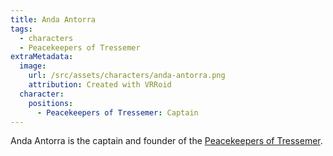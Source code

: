 ```yaml
---
title: Anda Antorra
tags:
  - characters
  - Peacekeepers of Tressemer
extraMetadata:
  image:
    url: /src/assets/characters/anda-antorra.png
    attribution: Created with VRRoid
  character:
    positions:
      - Peacekeepers of Tressemer: Captain
---
```


<Stub />

Anda Antorra is the captain and founder of the
[Peacekeepers of Tressemer](/organizations/peacekeepers-of-tressemer/).
